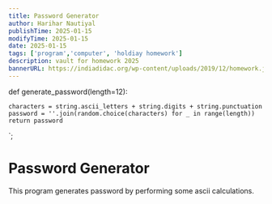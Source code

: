 ```yaml
---
title: Password Generator
author: Harihar Nautiyal
publishTime: 2025-01-15
modifyTime: 2025-01-15
date: 2025-01-15
tags: ['program','computer', 'holdiay homework']
description: vault for homework 2025
bannerURL: https://indiadidac.org/wp-content/uploads/2019/12/homework.jpg
---
```


def generate_password(length=12):
    
    characters = string.ascii_letters + string.digits + string.punctuation
    password = ''.join(random.choice(characters) for _ in range(length))
    return password
`;

# Password Generator
This program generates password by performing some ascii calculations.

<CodeBlock
        language="python"
        filename="guessingGame.py"
        code={game}
/>

# 